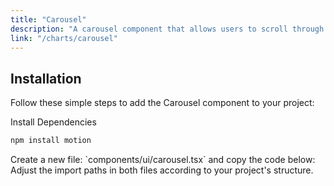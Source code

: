 ```yaml
---
title: "Carousel"
description: "A carousel component that allows users to scroll through a list of items."
link: "/charts/carousel"
---
```


<ComponentPreview name="carousel-demo" />

## Installation

Follow these simple steps to add the Carousel component to your project:

<Steps>

<Step>
Install Dependencies
</Step>

```bash 
npm install motion 
```

<Step>
    Create a new file: `components/ui/carousel.tsx` and copy the code below:
</Step>

<CollapsibleSource name="carousel" />

<Step>
    Adjust the import paths in both files according to your project's structure.
</Step>

</Steps>

